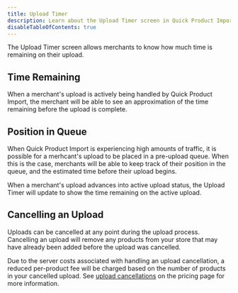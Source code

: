 ```yaml
---
title: Upload Timer
description: Learn about the Upload Timer screen in Quick Product Import.
disableTableOfContents: true
---
```


The Upload Timer screen allows merchants to know how much time is remaining on their upload.

## Time Remaining

When a merchant's upload is actively being handled by Quick Product Import, the merchant will be able to see an approximation of the time remaining before the upload is complete.

## Position in Queue

When Quick Product Import is experiencing high amounts of traffic, it is possible for a merhcant's upload to be placed in a pre-upload queue. When this is the case, merchants will be able to keep track of their position in the queue, and the estimated time before their upload begins.

When a merchant's upload advances into active upload status, the Upload Timer will update to show the time remaining on the active upload.

## Cancelling an Upload

Uploads can be cancelled at any point during the upload process. Cancelling an upload will remove any products from your store that may have already been added before the upload was cancelled.

Due to the server costs associated with handling an upload cancellation, a reduced per-product fee will be charged based on the number of products in your cancelled upload. See [upload cancellations](/pricing#upload-cancellations) on the pricing page for more information.

